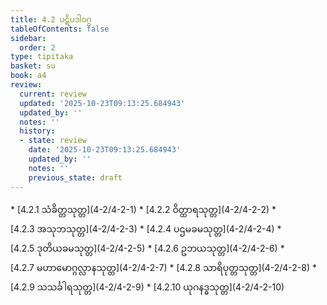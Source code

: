 ```yaml
---
title: 4.2 ပဋိပဒါဝဂ္ဂ
tableOfContents: false
sidebar:
  order: 2
type: tipitaka
basket: su
book: a4
review:
  current: review
  updated: '2025-10-23T09:13:25.684943'
  updated_by: ''
  notes: ''
  history:
  - state: review
    date: '2025-10-23T09:13:25.684943'
    updated_by: ''
    notes: ''
    previous_state: draft
---
```



<ReviewStatus review={frontmatter.review} showDetails={true} />

<HypothesisAnnotation frontmatter={frontmatter} />

<DynamicBreadcrumb />



<TableOfContents book="a4" section="4.2">
* [4.2.1 သံခိတ္တသုတ္တ](4-2/4-2-1)
* [4.2.2 ဝိတ္ထာရသုတ္တ](4-2/4-2-2)
* [4.2.3 အသုဘသုတ္တ](4-2/4-2-3)
* [4.2.4 ပဌမခမသုတ္တ](4-2/4-2-4)
* [4.2.5 ဒုတိယခမသုတ္တ](4-2/4-2-5)
* [4.2.6 ဥဘယသုတ္တ](4-2/4-2-6)
* [4.2.7 မဟာမောဂ္ဂလ္လာနသုတ္တ](4-2/4-2-7)
* [4.2.8 သာရိပုတ္တသုတ္တ](4-2/4-2-8)
* [4.2.9 သသင်္ခါရသုတ္တ](4-2/4-2-9)
* [4.2.10 ယုဂနဒ္ဓသုတ္တ](4-2/4-2-10)
</TableOfContents>